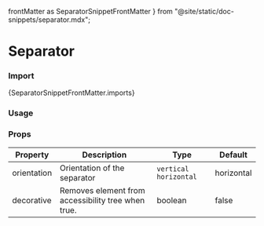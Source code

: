   frontMatter as SeparatorSnippetFrontMatter
} from "@site/static/doc-snippets/separator.mdx";

# Separator

### Import

<CodeBlock language="jsx">
  {SeparatorSnippetFrontMatter.imports}
</CodeBlock>

### Usage

<SeparatorSnippet />

### Props

| Property    | Description                                        | Type                    | Default  |
| ----------- | -------------------------------------------------- | ----------------------- | -------- |
| orientation | Orientation of the separator                       | `vertical` `horizontal` | horizontal |
| decorative  | Removes element from accessibility tree when true. | boolean                 | false    |
